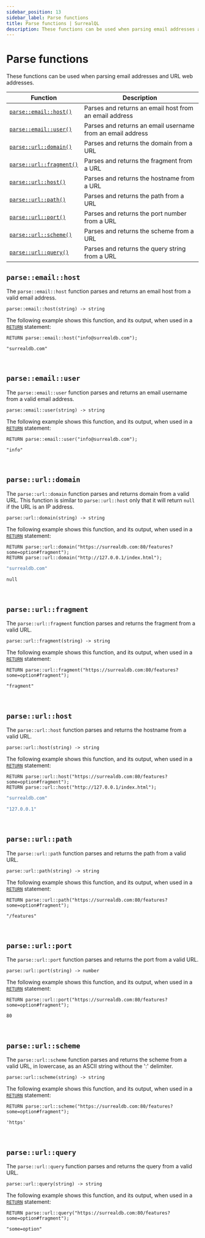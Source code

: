 ```yaml
---
sidebar_position: 13
sidebar_label: Parse functions
title: Parse functions | SurrealQL
description: These functions can be used when parsing email addresses and URL web addresses.
---
```


# Parse functions

These functions can be used when parsing email addresses and URL web addresses.

<table>
  <thead>
    <tr>
      <th scope="col">Function</th>
      <th scope="col">Description</th>
    </tr>
  </thead>
  <tbody>
    <tr>
      <td scope="row" data-label="Function"><a href="#parseemailhost"><code>parse::&#8203;email::host()</code></a></td>
      <td scope="row" data-label="Description">Parses and returns an email host from an email address</td>
    </tr>
    <tr>
      <td scope="row" data-label="Function"><a href="#parseemailuser"><code>parse::&#8203;email::user()</code></a></td>
      <td scope="row" data-label="Description">Parses and returns an email username from an email address</td>
    </tr>
    <tr>
      <td scope="row" data-label="Function"><a href="#parseurldomain"><code>parse::url::domain()</code></a></td>
      <td scope="row" data-label="Description">Parses and returns the domain from a URL</td>
    </tr>
    <tr>
      <td scope="row" data-label="Function"><a href="#parseurlfragment"><code>parse::url::fragment()</code></a></td>
      <td scope="row" data-label="Description">Parses and returns the fragment from a URL</td>
    </tr>
    <tr>
      <td scope="row" data-label="Function"><a href="#parseurlhost"><code>parse::url::host()</code></a></td>
      <td scope="row" data-label="Description">Parses and returns the hostname from a URL</td>
    </tr>
    <tr>
      <td scope="row" data-label="Function"><a href="#parseurlpath"><code>parse::url::path()</code></a></td>
      <td scope="row" data-label="Description">Parses and returns the path from a URL</td>
    </tr>
    <tr>
      <td scope="row" data-label="Function"><a href="#parseurlport"><code>parse::url::port()</code></a></td>
      <td scope="row" data-label="Description">Parses and returns the port number from a URL</td>
    </tr>
    <tr>
      <td scope="row" data-label="Function"><a href="#parseurlscheme"><code>parse::url::scheme()</code></a></td>
      <td scope="row" data-label="Description">Parses and returns the scheme from a URL</td>
    </tr>
    <tr>
      <td scope="row" data-label="Function"><a href="#parseurlquery"><code>parse::url::query()</code></a></td>
      <td scope="row" data-label="Description">Parses and returns the query string from a URL</td>
    </tr>
  </tbody>
</table>

## `parse::email::host`

The `parse::email::host` function parses and returns an email host from a valid email address.

```surql title="API DEFINITION"
parse::email::host(string) -> string
```
The following example shows this function, and its output, when used in a [`RETURN`](/docs/surrealdb/surrealql/statements/return) statement:

```surql
RETURN parse::email::host("info@surrealdb.com");

"surrealdb.com"
```

<br />

## `parse::email::user`

The `parse::email::user` function parses and returns an email username from a valid email address.

```surql title="API DEFINITION"
parse::email::user(string) -> string
```
The following example shows this function, and its output, when used in a [`RETURN`](/docs/surrealdb/surrealql/statements/return) statement:

```surql
RETURN parse::email::user("info@surrealdb.com");

"info"
```

<br />

## `parse::url::domain`

The `parse::url::domain` function parses and returns domain from a valid URL.
This function is similar to `parse::url::host` only that it will return `null` if the URL is an IP address.

```surql title="API DEFINITION"
parse::url::domain(string) -> string
```
The following example shows this function, and its output, when used in a [`RETURN`](/docs/surrealdb/surrealql/statements/return) statement:

```surql
RETURN parse::url::domain("https://surrealdb.com:80/features?some=option#fragment");
RETURN parse::url::domain("http://127.0.0.1/index.html");
```

```bash title="Response"
"surrealdb.com"

null
```

<br />

## `parse::url::fragment`

The `parse::url::fragment` function parses and returns the fragment from a valid URL.

```surql title="API DEFINITION"
parse::url::fragment(string) -> string
```
The following example shows this function, and its output, when used in a [`RETURN`](/docs/surrealdb/surrealql/statements/return) statement:

```surql
RETURN parse::url::fragment("https://surrealdb.com:80/features?some=option#fragment");

"fragment"
```

<br />

## `parse::url::host`

The `parse::url::host` function parses and returns the hostname from a valid URL.

```surql title="API DEFINITION"
parse::url::host(string) -> string
```
The following example shows this function, and its output, when used in a [`RETURN`](/docs/surrealdb/surrealql/statements/return) statement:

```surql
RETURN parse::url::host("https://surrealdb.com:80/features?some=option#fragment");
RETURN parse::url::host("http://127.0.0.1/index.html");
```

```bash title="Response"
"surrealdb.com"

"127.0.0.1"
```

<br />

## `parse::url::path`

The `parse::url::path`  function parses and returns the path from a valid URL.

```surql title="API DEFINITION"
parse::url::path(string) -> string
```
The following example shows this function, and its output, when used in a [`RETURN`](/docs/surrealdb/surrealql/statements/return) statement:

```surql
RETURN parse::url::path("https://surrealdb.com:80/features?some=option#fragment");

"/features"
```

<br />

## `parse::url::port`

The `parse::url::port` function parses and returns the port from a valid URL.

```surql title="API DEFINITION"
parse::url::port(string) -> number
```
The following example shows this function, and its output, when used in a [`RETURN`](/docs/surrealdb/surrealql/statements/return) statement:

```surql
RETURN parse::url::port("https://surrealdb.com:80/features?some=option#fragment");

80
```

<br />

## `parse::url::scheme`

The `parse::url::scheme` function parses and returns the scheme from a valid URL, in lowercase, as an ASCII string without the ':' delimiter.

```surql title="API DEFINITION"
parse::url::scheme(string) -> string
```

The following example shows this function, and its output, when used in a [`RETURN`](/docs/surrealdb/surrealql/statements/return) statement:

```surql
RETURN parse::url::scheme("https://surrealdb.com:80/features?some=option#fragment");

'https'
```

<br />

## `parse::url::query`

The `parse::url::query` function parses and returns the query from a valid URL.

```surql title="API DEFINITION"
parse::url::query(string) -> string
```
The following example shows this function, and its output, when used in a [`RETURN`](/docs/surrealdb/surrealql/statements/return) statement:

```surql
RETURN parse::url::query("https://surrealdb.com:80/features?some=option#fragment");

"some=option"
```

<br /><br />
